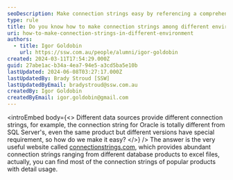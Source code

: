 ```yaml
---
seoDescription: Make connection strings easy by referencing a comprehensive online resource featuring abundant database product and file connections.
type: rule
title: Do you know how to make connection strings among different environment?
uri: how-to-make-connection-strings-in-different-environment
authors:
  - title: Igor Goldobin
    url: https://ssw.com.au/people/alumni/igor-goldobin
created: 2024-03-11T17:54:29.000Z
guid: 27abe1ac-b34a-4ea7-94e5-a3cd5ba5e10b
lastUpdated: 2024-06-08T03:27:17.000Z
lastUpdatedBy: Brady Stroud [SSW]
lastUpdatedByEmail: bradystroud@ssw.com.au
createdBy: Igor Goldobin
createdByEmail: igor.goldobin@gmail.com
---
```


<introEmbed
  body={<>
Different data sources provide different connection strings, for example, the connection string for Oracle is totally different from SQL Server's, even the same product but different versions have special requirement, so how do we make it easy?
  </>}
/>
The answer is the very useful website called [connectionstrings.com](https://www.connectionstrings.com/), which provides abundant connection strings ranging from different database products to excel files, actually, you can find most of the connection strings of popular products with detail usage.
